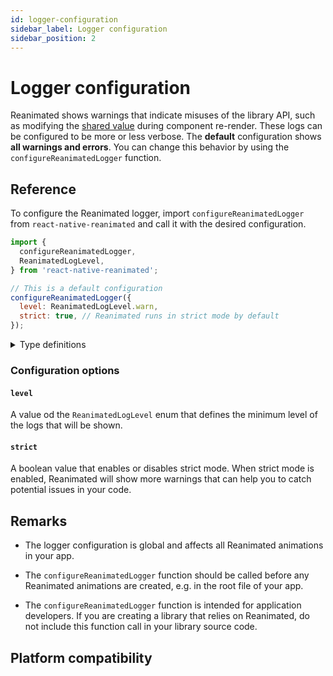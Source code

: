 ```yaml
---
id: logger-configuration
sidebar_label: Logger configuration
sidebar_position: 2
---
```


# Logger configuration

Reanimated shows warnings that indicate misuses of the library API, such as modifying the [shared value](/docs/fundamentals/glossary#shared-value) during component re-render. These logs can be configured to be more or less verbose. The **default** configuration shows **all warnings and errors**. You can change this behavior by using the `configureReanimatedLogger` function.

## Reference

To configure the Reanimated logger, import `configureReanimatedLogger` from `react-native-reanimated` and call it with the desired configuration.

```js
import {
  configureReanimatedLogger,
  ReanimatedLogLevel,
} from 'react-native-reanimated';

// This is a default configuration
configureReanimatedLogger({
  level: ReanimatedLogLevel.warn,
  strict: true, // Reanimated runs in strict mode by default
});
```

<details>
<summary>Type definitions</summary>

```typescript
function configureReanimatedLogger(config: LoggerConfig): void;

type LoggerConfig = {
  level?: ReanimatedLogLevel;
  strict?: boolean;
};

enum ReanimatedLogLevel {
  warn = 1,
  error = 2,
}
```

</details>

### Configuration options

#### `level`

A value od the `ReanimatedLogLevel` enum that defines the minimum level of the logs that will be shown.

#### `strict`

A boolean value that enables or disables strict mode. When strict mode is enabled, Reanimated will show more warnings that can help you to catch potential issues in your code.

## Remarks

- The logger configuration is global and affects all Reanimated animations in your app.

- The `configureReanimatedLogger` function should be called before any Reanimated animations are created, e.g. in the root file of your app.

- The `configureReanimatedLogger` function is intended for application developers. If you are creating a library that relies on Reanimated, do not include this function call in your library source code.

## Platform compatibility

<PlatformCompatibility android ios web />
